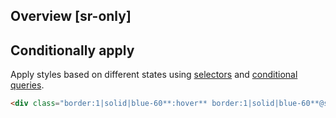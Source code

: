 ## Overview [sr-only]
<Overview />

## Conditionally apply
Apply styles based on different states using [selectors](/docs/state-selectors) and [conditional queries](/docs/conditional-queries).
```html
<div class="border:1|solid|blue-60**:hover** border:1|solid|blue-60**@sm** border:1|solid|blue-60**@dark** border:1|solid|blue-60**@print**">…</div>
```

